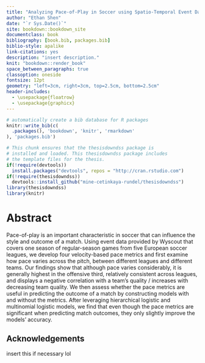 ```yaml
--- 
title: "Analyzing Pace-of-Play in Soccer using Spatio-Temporal Event Data"
author: "Ethan Shen"
date: "`r Sys.Date()`"
site: bookdown::bookdown_site
documentclass: book
bibliography: [book.bib, packages.bib]
biblio-style: apalike
link-citations: yes
description: "insert description."
knit: "bookdown::render_book"
space_between_paragraphs: true
classoption: oneside
fontsize: 12pt
geometry: "left=3cm, right=3cm, top=2.5cm, bottom=2.5cm"
header-includes:
  - \usepackage{floatrow}
  - \usepackage{graphicx}
---
```




```r
# automatically create a bib database for R packages
knitr::write_bib(c(
  .packages(), 'bookdown', 'knitr', 'rmarkdown'
), 'packages.bib')
```

```r
# This chunk ensures that the thesisdowndss package is
# installed and loaded. This thesisdowndss package includes
# the template files for the thesis.
if(!require(devtools))
  install.packages("devtools", repos = "http://cran.rstudio.com")
if(!require(thesisdowndss))
  devtools::install_github("mine-cetinkaya-rundel/thesisdowndss")
library(thesisdowndss)
library(knitr)
```

# Abstract {-}

Pace-of-play is an important characteristic in soccer that can influence the style and outcome of a match. Using event data provided by Wyscout that covers one season of regular-season games from five European soccer leagues, we develop four velocity-based pace metrics and first examine how pace varies across the pitch, between different leagues and different teams. Our findings show that although pace varies considerably, it is generally highest in the offensive third, relatively consistent across leagues, and displays a negative correlation with a team’s quality / increases with decreasing team quality. We then assess whether the pace metrics are useful in predicting the outcome of a match by constructing models with and without the metrics. After leveraging hierarchical logistic and multinomial logistic models, we find that even though the pace metrics are significant when predicting match outcomes, they only slightly improve the models' accuracy.

## Acknowledgements {-}

insert this if necessary lol


